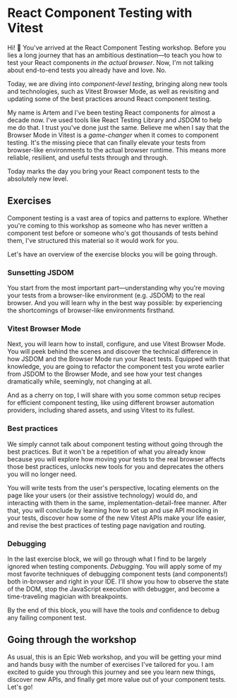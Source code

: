 # React Component Testing with Vitest

<EpicVideo url="https://www.epicweb.dev/workshops/react-component-testing-with-vitest/workshop-introduction-vitest/introduction-to-react-component-testing-with-vitest-browser-mode" />

Hi! 👋 You've arrived at the React Component Testing workshop. Before you lies a long journey that has an ambitious destination—to teach you how to test your React components _in the actual browser_. Now, I'm not talking about end-to-end tests you already have and love. No.

Today, we are diving into _component-level testing_, bringing along new tools and technologies, such as Vitest Browser Mode, as well as revisiting and updating some of the best practices around React component testing.

My name is Artem and I've been testing React components for almost a decade now. I've used tools like React Testing Library and JSDOM to help me do that. I trust you've done just the same. Believe me when I say that the Browser Mode in Vitest is a _game-changer_ when it comes to component testing. It's the missing piece that can finally elevate your tests from browser-like environments to the actual browser runtime. This means more reliable, resilient, and useful tests through and through.

Today marks the day you bring your React component tests to the absolutely new level.

## Exercises

Component testing is a vast area of topics and patterns to explore. Whether you're coming to this workshop as someone who has never written a component test before or someone who's got thousands of tests behind them, I've structured this material so it would work for you.

Let's have an overview of the exercise blocks you will be going through.

### Sunsetting JSDOM

You start from the most important part—understanding why you're moving your tests from a browser-like environment (e.g. JSDOM) to the real browser. And you will learn why in the best way possible: by experiencing the shortcomings of browser-like environments firsthand.

### Vitest Browser Mode

Next, you will learn how to install, configure, and use Vitest Browser Mode. You will peek behind the scenes and discover the technical difference in how JSDOM and the Browser Mode run your React tests. Equipped with that knowledge, you are going to refactor the component test you wrote earlier from JSDOM to the Browser Mode, and see how your test changes dramatically while, seemingly, not changing at all.

And as a cherry on top, I will share with you some common setup recipes for efficient component testing, like using different browser automation providers, including shared assets, and using Vitest to its fullest.

### Best practices

We simply cannot talk about component testing without going through the best practices. But it won't be a repetition of what you already know because you will explore how moving your tests to the real browser affects those best practices, unlocks new tools for you and deprecates the others you will no longer need.

You will write tests from the user's perspective, locating elements on the page like your users (or their assistive technology) would do, and interacting with them in the same, implementation-detail-free manner. After that, you will conclude by learning how to set up and use API mocking in your tests, discover how some of the new Vitest APIs make your life easier, and revise the best practices of testing page navigation and routing.

### Debugging

In the last exercise block, we will go through what I find to be largely ignored when testing components. _Debugging_. You will apply some of my most favorite techniques of debugging component tests (and components!) both in-browser and right in your IDE. I'll show you how to observe the state of the DOM, stop the JavaScript execution with debugger, and become a time-traveling magician with breakpoints.

By the end of this block, you will have the tools _and_ confidence to debug any failing component test.

## Going through the workshop

As usual, this is an Epic Web workshop, and you will be getting your mind and hands busy with the number of exercises I've tailored for you. I am excited to guide you through this journey and see you learn new things, discover new APIs, and finally get more value out of your component tests. Let's go!
